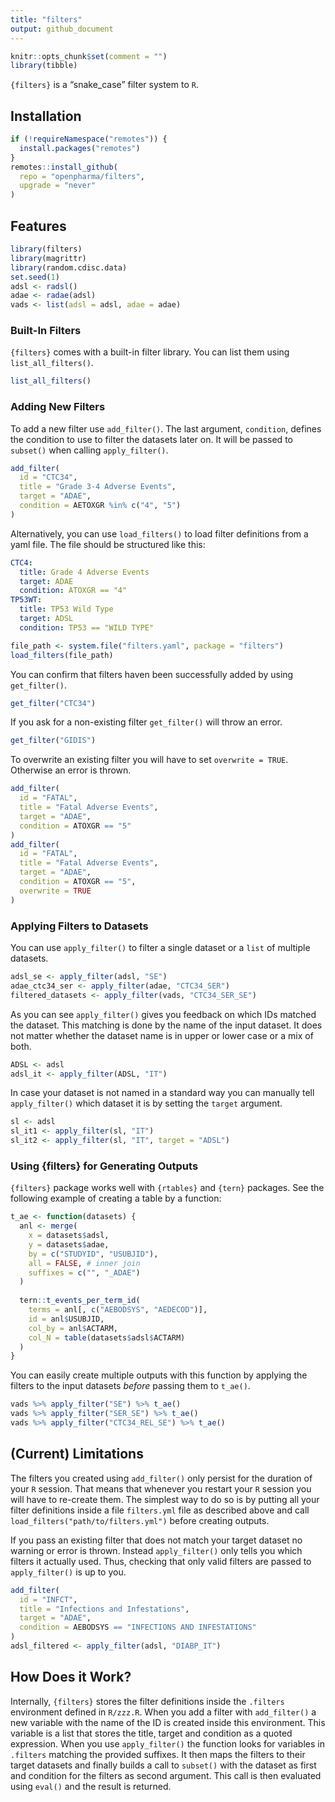```yaml
---
title: "filters"
output: github_document
---
```


```r
knitr::opts_chunk$set(comment = "")
library(tibble)
```


`{filters}` is a "snake_case" filter system to `R`.


## Installation

```r
if (!requireNamespace("remotes")) {
  install.packages("remotes")
}
remotes::install_github(
  repo = "openpharma/filters",
  upgrade = "never"
)
```


## Features

```r
library(filters)
library(magrittr)
library(random.cdisc.data)
set.seed(1)
adsl <- radsl()
adae <- radae(adsl)
vads <- list(adsl = adsl, adae = adae)
```


### Built-In Filters

`{filters}` comes with a built-in filter library. You can list them using `list_all_filters()`.

```r
list_all_filters()
```


### Adding New Filters

To add a new filter use `add_filter()`. The last argument, `condition`, defines the condition to use to filter the datasets later on. It will be passed to `subset()` when calling `apply_filter()`.

```r
add_filter(
  id = "CTC34",
  title = "Grade 3-4 Adverse Events",
  target = "ADAE",
  condition = AETOXGR %in% c("4", "5")
)
```

Alternatively, you can use `load_filters()` to load filter definitions from a yaml file. The file should be structured like this:

```yaml
CTC4:
  title: Grade 4 Adverse Events
  target: ADAE
  condition: ATOXGR == "4"
TP53WT:
  title: TP53 Wild Type
  target: ADSL
  condition: TP53 == "WILD TYPE"
```

```r
file_path <- system.file("filters.yaml", package = "filters")
load_filters(file_path)
```

You can confirm that filters haven been successfully added by using `get_filter()`.

```r
get_filter("CTC34")
```

If you ask for a non-existing filter `get_filter()` will throw an error.

```r
get_filter("GIDIS")
```

To overwrite an existing filter you will have to set `overwrite = TRUE`. Otherwise an error is thrown.

```r
add_filter(
  id = "FATAL",
  title = "Fatal Adverse Events",
  target = "ADAE",
  condition = ATOXGR == "5"
)
add_filter(
  id = "FATAL",
  title = "Fatal Adverse Events",
  target = "ADAE",
  condition = ATOXGR == "5",
  overwrite = TRUE
)
```


### Applying Filters to Datasets

You can use `apply_filter()` to filter a single dataset or a `list` of multiple datasets.

```r
adsl_se <- apply_filter(adsl, "SE")
adae_ctc34_ser <- apply_filter(adae, "CTC34_SER")
filtered_datasets <- apply_filter(vads, "CTC34_SER_SE")
```

As you can see `apply_filter()` gives you feedback on which IDs matched the dataset. This matching is done by the name of the input dataset. It does not matter whether the dataset name is in upper or lower case or a mix of both.

```r
ADSL <- adsl
adsl_it <- apply_filter(ADSL, "IT")
```

In case your dataset is not named in a standard way you can manually tell `apply_filter()` which dataset it is by setting the `target` argument.

```r
sl <- adsl
sl_it1 <- apply_filter(sl, "IT")
sl_it2 <- apply_filter(sl, "IT", target = "ADSL")
```


### Using {filters} for Generating Outputs

`{filters}` package works well with `{rtables}` and `{tern}` packages. See the
following example of creating a table by a function:

```r
t_ae <- function(datasets) {
  anl <- merge(
    x = datasets$adsl,
    y = datasets$adae,
    by = c("STUDYID", "USUBJID"),
    all = FALSE, # inner join
    suffixes = c("", "_ADAE")
  )
  
  tern::t_events_per_term_id(
    terms = anl[, c("AEBODSYS", "AEDECOD")],
    id = anl$USUBJID,
    col_by = anl$ACTARM,
    col_N = table(datasets$adsl$ACTARM)
  )
}
```

You can easily create multiple outputs with this function by applying the filters to the input datasets *before* passing them to `t_ae()`. 

```r
vads %>% apply_filter("SE") %>% t_ae()
vads %>% apply_filter("SER_SE") %>% t_ae()
vads %>% apply_filter("CTC34_REL_SE") %>% t_ae()
```


## (Current) Limitations

The filters you created using `add_filter()` only persist for the duration of your `R` session. That means that whenever you restart your `R` session you will have to re-create them. The simplest way to do so is by putting all your filter definitions inside a file `filters.yml` file as described above and call `load_filters("path/to/filters.yml")` before creating outputs.

If you pass an existing filter that does not match your target dataset no warning or error is thrown. Instead `apply_filter()` only tells you which filters it actually used. Thus, checking that only valid filters are passed to `apply_filter()` is up to you.

```r
add_filter(
  id = "INFCT",
  title = "Infections and Infestations",
  target = "ADAE",
  condition = AEBODSYS == "INFECTIONS AND INFESTATIONS"
)
adsl_filtered <- apply_filter(adsl, "DIABP_IT")
```


## How Does it Work?

Internally, `{filters}` stores the filter definitions inside the `.filters` environment defined in `R/zzz.R`. When you add a filter with `add_filter()` a new variable with the name of the ID is created inside this environment. This variable is a list that stores the title, target and condition as a quoted expression. When you use `apply_filter()` the function looks for variables in `.filters` matching the provided suffixes. It then maps the filters to their target datasets and finally builds a call to `subset()` with the dataset as first and condition for the filters as second argument. This call is then evaluated using `eval()` and the result is returned.


